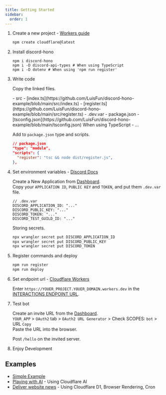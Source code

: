 ```yaml
---
title: Getting Started
sidebar:
  order: 1
---
```



<Steps>

1. Create a new project - [Workers guide](https://developers.cloudflare.com/workers/get-started/guide/)

   ```sh
   npm create cloudflare@latest
   ```

2. Install discord-hono

   ```shell
   npm i discord-hono
   npm i -D discord-api-types # When using TypeScript
   npm i -D dotenv # When using 'npm run register'
   ```

3. Write code

   Copy the linked files.

   <FileTree>
   - src
     - [index.ts](https://github.com/LuisFun/discord-hono-example/blob/main/src/index.ts)
     - [register.ts](https://github.com/LuisFun/discord-hono-example/blob/main/src/register.ts)
   - .dev.var
   - package.json
   - [tsconfig.json](https://github.com/LuisFun/discord-hono-example/blob/main/tsconfig.json) When using TypeScript
   - ...
   </FileTree>

   Add to `package.json` type and scripts.
   
   ```json
   // package.json
   "type": "module",
   "scripts": {
     "register": "tsc && node dist/register.js",
   },
   ```

4. Set environment variables - [Discord Docs](https://discord.com/developers/docs/tutorials/hosting-on-cloudflare-workers#creating-an-app-on-discord)

   Create a New Application from [Dashboard](https://discord.com/developers/applications).  
   Copy your `APPLICATION ID`, `PUBLIC KEY` and `TOKEN`, and put them `.dev.var` file.

   ```
   // .dev.var
   DISCORD_APPLICATION_ID: "..."
   DISCORD_PUBLIC_KEY: "..."
   DISCORD_TOKEN: "..."
   DISCORD_TEST_GUILD_ID: "..."
   ```

   Storing secrets.

   ```sh
   npx wrangler secret put DISCORD_APPLICATION_ID
   npx wrangler secret put DISCORD_PUBLIC_KEY
   npx wrangler secret put DISCORD_TOKEN
   ```

5. Register commands and deploy

   ```sh
   npm run register
   npm run deploy
   ```

6. Set endpoint url - [Cloudflare Workers](https://dash.cloudflare.com/?to=/:account/workers-and-pages)

   Enter `https://YOUER_PROJECT.YOUER_DOMAIN.workers.dev` in the [INTERACTIONS ENDPOINT URL](https://discord.com/developers/applications).

7. Test bot

   Create an invite URL from the [Dashboard](https://discord.com/developers/applications).  
   `YOUR_APP` > `OAuth2` tab > `OAuth2 URL Generator` > Check SCOPES: `bot` > URL `Copy`  
   Paste the URL into the browser.

   Post `/hello` on the invited server.

8. Enjoy Development

</Steps>

## Examples

- [Simple Example](https://github.com/LuisFun/discord-hono-example)
- [Playing with AI](https://github.com/LuisFun/discord-bot-cloudflare-ai) - Using Cloudflare AI
- [Deliver website news](https://github.com/LuisFun/discord-bot-hoyo-news) - Using Cloudflare D1, Browser Rendering, Cron
